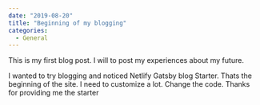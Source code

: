 ```yaml
---
date: "2019-08-20"
title: "Beginning of my blogging"
categories:
  - General
---
```


This is my first blog post. I will to post my experiences about my future.

I wanted to try blogging and noticed Netlify Gatsby blog Starter. Thats the beginning of the site. I need to customize a lot. Change the code. Thanks for providing me the starter
